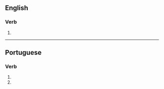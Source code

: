 ==English==

===Verb===
{{head|en|verb form}}

# {{en-third-person singular of|arborize}}

----

==Portuguese==

===Verb===
{{head|pt|verb form}}

# {{pt-verb form of|arborizar|ar|subjunctive|present|singular|second}}
# {{pt-verb form of|arborizar|ar|imperative|negative|singular|second}}